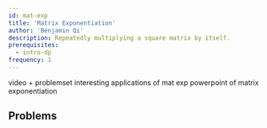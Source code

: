 ```yaml
---
id: mat-exp
title: 'Matrix Exponentiation'
author: 'Benjamin Qi'
description: Repeatedly multiplying a square matrix by itself.
prerequisites:
  - intro-dp
frequency: 1
---
```


<Resources>
	<Resource source="CP2" title="5.9 - Powers of a Square Matrix" />
	<Resource source="CPH" title="23 - Matrices" />
	<Resource
		source="CF"
		url="https://codeforces.com/blog/entry/80195"
		title="Errichto - Matrix Exponentiation"
		starred
	>
		video + problemset
	</Resource>
	<Resource
		source="CF"
		title="Cool tricks using Matrix Exponential"
		url="https://codeforces.com/blog/entry/43225"
	>
		interesting applications of mat exp
	</Resource>
	<Resource
		source="Mostafa"
		title="Matrix Power Applications"
		url="https://github.com/mostafa-saad/ArabicCompetitiveProgramming/blob/master/04%20Math/Algorithms_Number_Theory_06_Matrix_Power_Applications.pptx"
	>
		powerpoint of matrix exponentiation
	</Resource>
</Resources>

## Problems

<Problems problems="probs" />
